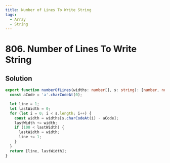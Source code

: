 ```yaml
---
title: Number of Lines To Write String
tags:
  - Array
  - String
---
```


# 806. Number of Lines To Write String

<Badges>
  <LevelBadge level="easy" />
  <TopicBadge name="Array" slug="array" />
  <TopicBadge name="String" slug="string" />
</Badges>

## Solution

```typescript filename="solution.ts" copy
export function numberOfLines(widths: number[], s: string): [number, number] {
  const aCode = 'a'.charCodeAt(0);

  let line = 1;
  let lastWidth = 0;
  for (let i = 0; i < s.length; i++) {
    const width = widths[s.charCodeAt(i) - aCode];
    lastWidth += width;
    if (100 < lastWidth) {
      lastWidth = width;
      line += 1;
    }
  }
  return [line, lastWidth];
}
```

<ProblemLink
  codingSite="leetcode"
  href="https://leetcode.com/problems/number-of-lines-to-write-string"
  title="Number of Lines To Write String"
/>
